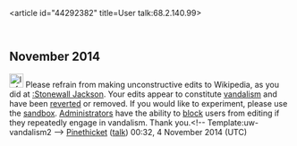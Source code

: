 <article id="44292382" title=User talk:68.2.140.99>
	<talkpage id="44292382" title="User talk:68.2.140.99">
== November 2014 ==
[[File:Information orange.svg|25px|alt=Information icon]] Please refrain from making unconstructive edits to Wikipedia, as you did at [[:Stonewall Jackson]]. Your edits appear to constitute [[Wikipedia:Vandalism|vandalism]] and have been [[Help:Reverting|reverted]] or removed. If you would like to experiment, please use the [[Wikipedia:Sandbox|sandbox]]. [[Wikipedia:Administrators|Administrators]] have the ability to [[WP:BLOCK|block]] users from editing if they repeatedly engage in vandalism. Thank you.&lt;!-- Template:uw-vandalism2 --&gt; [[User:Pinethicket|Pinethicket]] ([[User talk:Pinethicket|talk]]) 00:32, 4 November 2014 (UTC)
	</talkpage>
</article>